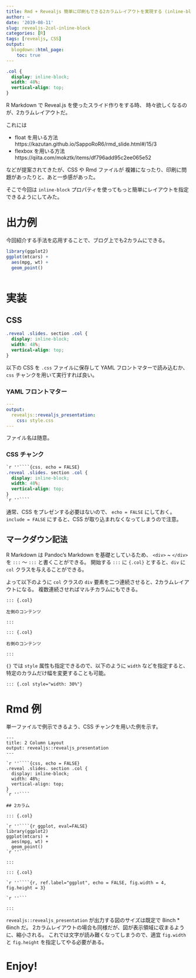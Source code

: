 ```yaml
---
title: Rmd + Revealjs 簡単に印刷もできる2カラムレイアウトを実現する (inline-block)
author: ~
date: '2019-08-11'
slug: revealjs-2col-inline-block
categories: [R]
tags: [revealjs, CSS]
output:
  blogdown::html_page:
    toc: true
---
```


```css
.col {
  display: inline-block;
  width: 48%;
  vertical-align: top;
}
```

R Markdown で Reveal.js を使ったスライド作りをする時、
時々欲しくなるのが、2カラムレイアウトだ。

これには

- float を用いる方法 \
  https://kazutan.github.io/SappoRoR6/rmd_slide.html#/15/3
- flexbox を用いる方法 \
  https://qiita.com/mokztk/items/df796add95c2ee065e52

などが提案されてきたが、CSS や Rmd ファイルが  複雑になったり、印刷に問題があったりと、あと一歩感があった。

そこで今回は `inline-block` プロパティを使ってもっと簡単にレイアウトを指定できるようにしてみた。

# 出力例

今回紹介する手法を応用することで、ブログ上でも2カラムにできる。

::: col

```r
library(ggplot2)
ggplot(mtcars) +
  aes(mpg, wt) +
  geom_point()
```

:::

::: col

```r

```

:::


# 実装

## CSS

```css
.reveal .slides. section .col {
  display: inline-block;
  width: 48%;
  vertical-align: top;
}
```

以下の CSS を `.css` ファイルに保存して YAML フロントマターで読み込むか、 `css` チャンクを用いて実行すれば良い。

### YAML フロントマター

```yaml
---
output: 
  revealjs::revealjs_presentation:
    css: style.css
---
```

ファイル名は随意。

### CSS チャンク

````css
`r ''````{css, echo = FALSE}
.reveal .slides. section .col {
  display: inline-block;
  width: 48%;
  vertical-align: top;
}
`r ''````
````

通常、CSS をプレゼンする必要はないので、
`echo = FALSE` にしておく。
`include = FALSE` にすると、CSS が取り込まれなくなってしまうので注意。

## マークダウン記法

R Markdown は Pandoc's Markdown を基礎としているため、
`<div>` ~ `</div>` を `:::` ～ `:::` と書くことができる。
開始する `:::` に `{.col}` とすると、`div` に `col` クラスを与えることができる。

よって以下のように `col` クラスの `div` 要素を二つ連続させると、2カラムレイアウトになる。
複数連続させればマルチカラムにもできる。

```
::: {.col}

左側のコンテンツ

:::

::: {.col}

右側のコンテンツ

:::
```

`{}` では `style` 属性も指定できるので、以下のように `width` などを指定すると、特定のカラムだけ幅を変更することも可能。

```
::: {.col style="width: 30%"}
```

# Rmd 例

単一ファイルで例示できるよう、CSS チャンクを用いた例を示す。

`````
---
title: 2 Column Layout
output: revealjs::revealjs_presentation
---

`r ''````{css, echo = FALSE}
.reveal .slides. section .col {
  display: inline-block;
  width: 48%;
  vertical-align: top;
}
`r ''````

## 2カラム

::: {.col}

`r ''````{r ggplot, eval=FALSE}
library(ggplot2)
ggplot(mtcars) +
  aes(mpg, wt) +
  geom_point()
`r ''````

:::

::: {.col}

`r ''````{r, ref.label="ggplot", echo = FALSE, fig.width = 4, fig.height = 3}

`r ''```

:::
`````

`revealjs::revealjs_presentation` が出力する図のサイズは既定で 8inch * 6inch だ。
2カラムレイアウトの場合も同様だが、図が表示領域に収まるように、縮小される。
これでは文字が読み難くなってしまうので、適宜 `fig.width` と `fig.height` を指定してやる必要がある。

# Enjoy!
